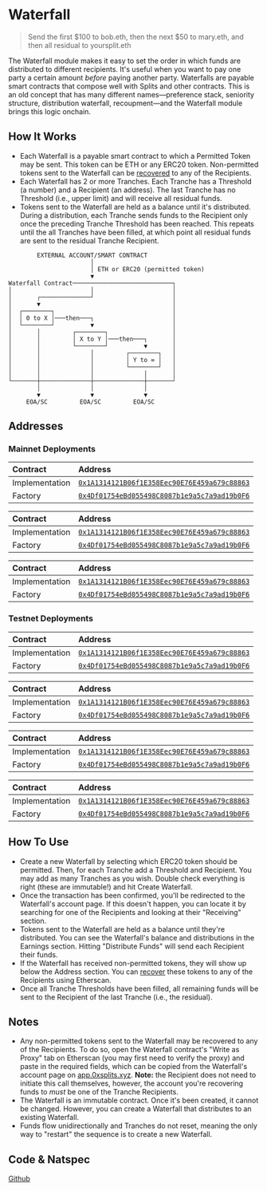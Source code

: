 
# Waterfall

> Send the first $100 to bob.eth, then the next $50 to mary.eth, and then all
> residual to yoursplit.eth

The Waterfall module makes it easy to set the order in which funds are
distributed to different recipients. It's useful when you want to pay one party
a certain amount _before_ paying another party. Waterfalls are payable smart
contracts that compose well with Splits and other contracts. This is an old
concept that has many different names—preference stack, seniority structure,
distribution waterfall, recoupment—and the Waterfall module brings this logic
onchain.

## How It Works

- Each Waterfall is a payable smart contract to which a Permitted Token may be
  sent. This token can be ETH or any ERC20 token. Non-permitted tokens sent to
  the Waterfall can be [recovered](#notes) to any of the Recipients.
- Each Waterfall has 2 or more Tranches. Each Tranche has a Threshold (a number)
  and a Recipient (an address). The last Tranche has no Threshold (i.e., upper
  limit) and will receive all residual funds.
- Tokens sent to the Waterfall are held as a balance until it's distributed.
  During a distribution, each Tranche sends funds to the Recipient only once the
  preceding Tranche Threshold has been reached. This repeats until the all
  Tranches have been filled, at which point all residual funds are sent to the
  residual Tranche Recipient.

```
        EXTERNAL ACCOUNT/SMART CONTRACT
                       │
                       │ ETH or ERC20 (permitted token)
                       ▼
Waterfall Contract────────────────────────────┐
│                      │                      │
│       ┌──────────────┘                      │
│       ▼                                     │
│  ┌────────┐                                 │
│  │ 0 to X │───then───┐                      │
│  └────────┘          ▼                      │
│       │         ┌────────┐                  │
│       │         │ X to Y │───then───┐       │
│       │         └────────┘          ▼       │
│       │              │         ┌────────┐   │
│       │              │         │ Y to ∞ │   │
│       │              │         └────────┘   │
│       │              │              │       │
└───────┼──────────────┼──────────────┼───────┘
        │              │              │
        ▼              ▼              ▼
     EOA/SC         EOA/SC         EOA/SC
```

## Addresses

### Mainnet Deployments

<Toggle title="Ethereum - 1">

| Contract       | Address                                                                                                                      |
| :------------- | :--------------------------------------------------------------------------------------------------------------------------- |
| Implementation | [`0x1A1314121B06f1E358Eec90E76E459a679c88863`](https://etherscan.io/address/0x1A1314121B06f1E358Eec90E76E459a679c88863#code) |
| Factory        | [`0x4Df01754eBd055498C8087b1e9a5c7a9ad19b0F6`](https://etherscan.io/address/0x4Df01754eBd055498C8087b1e9a5c7a9ad19b0F6#code) |

</Toggle>

<Toggle title="Optimism – 10">

| Contract    | Address                                                                                                                      |
| :---------- | :--------------------------------------------------------------------------------------------------------------------------- |
| Implementation | [`0x1A1314121B06f1E358Eec90E76E459a679c88863`](https://optimistic.etherscan.io/address/0x1A1314121B06f1E358Eec90E76E459a679c88863#code) |
| Factory        | [`0x4Df01754eBd055498C8087b1e9a5c7a9ad19b0F6`](https://optimistic.etherscan.io/address/0x4Df01754eBd055498C8087b1e9a5c7a9ad19b0F6#code) |

</Toggle>

<Toggle title="Polygon – 137">

| Contract    | Address                                                                                                                         |
| :---------- | :------------------------------------------------------------------------------------------------------------------------------ |
| Implementation   | [`0x1A1314121B06f1E358Eec90E76E459a679c88863`](https://polygonscan.com/address/0x1A1314121B06f1E358Eec90E76E459a679c88863#code)      |
| Factory | [`0x4Df01754eBd055498C8087b1e9a5c7a9ad19b0F6`](https://polygonscan.com/address/0x4Df01754eBd055498C8087b1e9a5c7a9ad19b0F6#code) |

</Toggle>

### Testnet Deployments

<Toggle title="Goerli - 5">

| Contract       | Address                                                                                                                             |
| :------------- | :---------------------------------------------------------------------------------------------------------------------------------- |
| Implementation | [`0x1A1314121B06f1E358Eec90E76E459a679c88863`](https://goerli.etherscan.io/address/0x1A1314121B06f1E358Eec90E76E459a679c88863#code) |
| Factory        | [`0x4Df01754eBd055498C8087b1e9a5c7a9ad19b0F6`](https://goerli.etherscan.io/address/0x4Df01754eBd055498C8087b1e9a5c7a9ad19b0F6#code) |

</Toggle>

<Toggle title="Optimism Goerli – 420">

| Contract    | Address                                                                                                                      |
| :---------- | :--------------------------------------------------------------------------------------------------------------------------- |
| Implementation | [`0x1A1314121B06f1E358Eec90E76E459a679c88863`](https://goerli-optimism.etherscan.io/address/0x1A1314121B06f1E358Eec90E76E459a679c88863#code) |
| Factory        | [`0x4Df01754eBd055498C8087b1e9a5c7a9ad19b0F6`](https://goerli-optimism.etherscan.io/address/0x4Df01754eBd055498C8087b1e9a5c7a9ad19b0F6#code) |

</Toggle>

<Toggle title="Polygon Mumbai – 80001">

| Contract    | Address                                                                                                                         |
| :---------- | :------------------------------------------------------------------------------------------------------------------------------ |
| Implementation   | [`0x1A1314121B06f1E358Eec90E76E459a679c88863`](https://mumbai.polygonscan.com/address/0x1A1314121B06f1E358Eec90E76E459a679c88863#code)      |
| Factory | [`0x4Df01754eBd055498C8087b1e9a5c7a9ad19b0F6`](https://mumbai.polygonscan.com/address/0x4Df01754eBd055498C8087b1e9a5c7a9ad19b0F6#code) |

</Toggle>

<Toggle title="Arbitrum Goerli – 421613">

| Contract    | Address                                                                                                                      |
| :---------- | :--------------------------------------------------------------------------------------------------------------------------- |
| Implementation   | [`0x1A1314121B06f1E358Eec90E76E459a679c88863`](https://goerli-rollup-explorer.arbitrum.io/address/0x1A1314121B06f1E358Eec90E76E459a679c88863/contracts#address-tabs)      |
| Factory | [`0x4Df01754eBd055498C8087b1e9a5c7a9ad19b0F6`](https://goerli-rollup-explorer.arbitrum.io/address/0x4Df01754eBd055498C8087b1e9a5c7a9ad19b0F6/contracts#address-tabs) |

</Toggle>

## How To Use

- Create a new Waterfall by selecting which ERC20 token should be permitted.
  Then, for each Tranche add a Threshold and Recipient. You may add as many
  Tranches as you wish. Double check everything is right (these are immutable!)
  and hit Create Waterfall.
- Once the transaction has been confirmed, you'll be redirected to the
  Waterfall's account page. If this doesn't happen, you can locate it by
  searching for one of the Recipients and looking at their "Receiving" section.
- Tokens sent to the Waterfall are held as a balance until they're distributed.
  You can see the Waterfall's balance and distributions in the Earnings section.
  Hitting "Distribute Funds" will send each Recipient their funds.
- If the Waterfall has received non-permitted tokens, they will show up below
  the Address section. You can [recover](#notes) these tokens to any of the
  Recipients using Etherscan.
- Once all Tranche Thresholds have been filled, all remaining funds will be sent
  to the Recipient of the last Tranche (i.e., the residual).

## Notes

- Any non-permitted tokens sent to the Waterfall may be recovered to any of the
  Recipients. To do so, open the Waterfall contract's "Write as Proxy" tab on
  Etherscan (you may first need to verify the proxy) and paste in the required
  fields, which can be copied from the Waterfall's account page on
  [app.0xsplits.xyz](https://app.0xsplits.xyz/). **Note:** the Recipient does
  not need to initiate this call themselves, however, the account you're
  recovering funds to _must_ be one of the Tranche Recipients.
- The Waterfall is an immutable contract. Once it's been created, it cannot be
  changed. However, you can create a Waterfall that distributes to an existing
  Waterfall.
- Funds flow unidirectionally and Tranches do not reset, meaning the only way to
  "restart" the sequence is to create a new Waterfall.

## Code & Natspec

[Github](https://github.com/0xSplits/splits-waterfall/)
